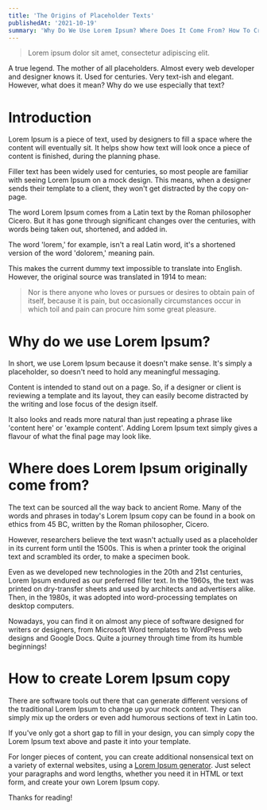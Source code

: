 ```yaml
---
title: 'The Origins of Placeholder Texts'
publishedAt: '2021-10-19'
summary: 'Why Do We Use Lorem Ipsum? Where Does It Come From? How To Create One?'
---
```


> Lorem ipsum dolor sit amet, consectetur adipiscing elit.

A true legend. The mother of all placeholders. Almost every web developer and designer knows it. Used for centuries.
Very text-ish and elegant. However, what does it mean? Why do we use especially that text?

# Introduction

Lorem Ipsum is a piece of text, used by designers to fill a space where the content will eventually sit.
It helps show how text will look once a piece of content is finished, during the planning phase.

Filler text has been widely used for centuries, so most people are familiar with seeing Lorem Ipsum on a mock design.
This means, when a designer sends their template to a client, they won't get distracted by the copy on-page.

The word Lorem Ipsum comes from a Latin text by the Roman philosopher Cicero.
But it has gone through significant changes over the centuries, with words being taken out, shortened, and added in.

The word 'lorem,' for example, isn't a real Latin word, it's a shortened version of the word 'dolorem,' meaning pain.

This makes the current dummy text impossible to translate into English. However, the original source was translated in 1914 to mean:

> Nor is there anyone who loves or pursues or desires to obtain pain of itself,
> because it is pain, but occasionally circumstances occur in which toil and pain can procure him some great pleasure.

# Why do we use Lorem Ipsum?

In short, we use Lorem Ipsum because it doesn't make sense.
It's simply a placeholder, so doesn't need to hold any meaningful messaging.

Content is intended to stand out on a page.
So, if a designer or client is reviewing a template and its layout,
they can easily become distracted by the writing and lose focus of the design itself.

It also looks and reads more natural than just repeating a phrase like 'content here' or 'example content'.
Adding Lorem Ipsum text simply gives a flavour of what the final page may look like.

# Where does Lorem Ipsum originally come from?

The text can be sourced all the way back to ancient Rome.
Many of the words and phrases in today's Lorem Ipsum copy can be found in a book on ethics from 45 BC,
written by the Roman philosopher, Cicero.

However, researchers believe the text wasn't actually used as a placeholder in its current form until the 1500s.
This is when a printer took the original text and scrambled its order, to make a specimen book.

Even as we developed new technologies in the 20th and 21st centuries,
Lorem Ipsum endured as our preferred filler text.
In the 1960s, the text was printed on dry-transfer sheets and used by architects and advertisers alike.
Then, in the 1980s, it was adopted into word-processing templates on desktop computers.

Nowadays, you can find it on almost any piece of software designed for writers or designers,
from Microsoft Word templates to WordPress web designs and Google Docs. Quite a journey through time from its humble beginnings!

# How to create Lorem Ipsum copy

There are software tools out there that can generate different versions of the traditional Lorem Ipsum to change up your mock content.
They can simply mix up the orders or even add humorous sections of text in Latin too.

If you've only got a short gap to fill in your design, you can simply copy the Lorem Ipsum text above and paste it into your template.

For longer pieces of content, you can create additional nonsensical text on a variety of external websites,
using a [Lorem Ipsum generator](https://www.lipsum.com/).
Just select your paragraphs and word lengths, whether you need it in HTML or text form, and create your own Lorem Ipsum copy.

Thanks for reading!
